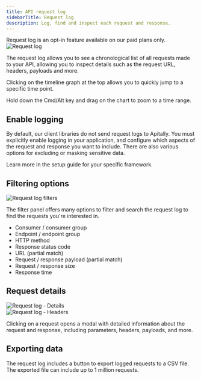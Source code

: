 ```yaml
---
title: API request log
sidebarTitle: Request log
description: Log, find and inspect each request and response.
---
```


<Info>
Request log is an opt-in feature available on our paid plans only.
</Info>

<Card>
  <div style={{ margin: "-1.5rem" }}>
    <img src="https://assets.apitally.io/docs/request-log.webp" alt="Request log" />
  </div>
</Card>

The request log allows you to see a chronological list of all requests made to your API, allowing you to inspect details such as the request URL, headers, payloads and more.

Clicking on the timeline graph at the top allows you to quickly jump to a specific time point.

<Tip>Hold down the Cmd/Alt key and drag on the chart to zoom to a time range.</Tip>

## Enable logging

By default, our client libraries do not send request logs to Apitally.
You must explicitly enable logging in your application, and configure which aspects of the request and response you want to include.
There are also various options for excluding or masking sensitive data.

Learn more in the setup guide for your specific framework.

## Filtering options

<Card>
  <div style={{ margin: "-1.5rem" }}>
    <img src="https://assets.apitally.io/docs/request-log-filters.webp" alt="Request log filters" />
  </div>
</Card>

The filter panel offers many options to filter and search the request log to find the requests you're interested in.

- Consumer / consumer group
- Endpoint / endpoint group
- HTTP method
- Response status code
- URL (partial match)
- Request / response payload (partial match)
- Request / response size
- Response time

## Request details

<CardGroup cols={2}>
  <Card>
    <div style={{ margin: "-1.5rem" }}>
      <img src="https://assets.apitally.io/docs/request-log-details.webp" alt="Request log - Details" />
    </div>
  </Card>
  <Card>
    <div style={{ margin: "-1.5rem" }}>
      <img src="https://assets.apitally.io/docs/request-log-headers.webp" alt="Request log - Headers" />
    </div>
  </Card>
</CardGroup>

Clicking on a request opens a modal with detailed information about the request and response, including parameters, headers, payloads, and more.

## Exporting data

The request log includes a button to export logged requests to a CSV file. The exported file can include up to 1 million requests.
